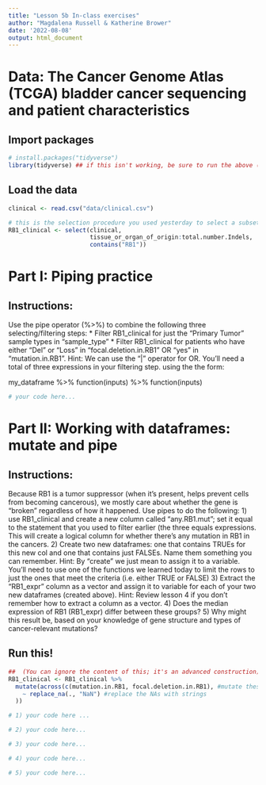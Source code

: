 ---
title: "Lesson 5b In-class exercises"
author: "Magdalena Russell & Katherine Brower"
date: '2022-08-08'
output: html_document
---

# Data: The Cancer Genome Atlas (TCGA) bladder cancer sequencing and patient characteristics

## Import packages

```{r}
# install.packages("tidyverse")
library(tidyverse) ## if this isn't working, be sure to run the above (uncomment first)
```


## Load the data

```{r}
clinical <- read.csv("data/clinical.csv")

# this is the selection procedure you used yesterday to select a subset of the columns
RB1_clinical <- select(clinical,
                       tissue_or_organ_of_origin:total.number.Indels,
                       contains("RB1"))
```

# Part I: Piping practice

## Instructions:

Use the pipe operator (%>%) to combine the following three selecting/filtering steps:
    * Filter RB1_clinical for just the "Primary Tumor" sample types in "sample_type"
    * Filter RB1_clinical for patients who have either “Del” or “Loss” in “focal.deletion.in.RB1” OR “yes” in "mutation.in.RB1". Hint: We can use the “|” operator for OR. You'll need a total of three expressions in your filtering step.
using the the form:

my_dataframe %>%
   function(inputs) %>%
   function(inputs)

```{r}
# your code here...

```

# Part II: Working with dataframes: mutate and pipe 

## Instructions:

Because RB1 is a tumor suppressor (when it's present, helps prevent cells from becoming cancerous), we mostly care about whether the gene is "broken" regardless of how it happened. Use pipes to do the following:
    1)  use RB1_clinical and create a new column called "any.RB1.mut"; set it equal to the statement that you used to filter earlier (the three equals expressions. This will create a logical column for whether there's any mutation in RB1 in the cancers.
    2) Create two new dataframes: one that contains TRUEs for this new col and one that contains just FALSEs. Name them something you can remember. Hint: By "create" we just mean to assign it to a variable. You'll need to use one of the functions we learned today to limit the rows to just the ones that meet the criteria (i.e. either TRUE or FALSE)
    3) Extract the "RB1_expr" column as a vector and assign it to variable for each of your two new dataframes (created above). Hint: Review lesson 4 if you don't remember how to extract a column as a vector.
    4) Does the median expression of RB1 (RB1_expr) differ between these groups?
    5) Why might this result be, based on your knowledge of gene structure and types of cancer-relevant mutations?

## Run this!

```{r}
##  (You can ignore the content of this; it's an advanced construction)
RB1_clinical <- RB1_clinical %>%
  mutate(across(c(mutation.in.RB1, focal.deletion.in.RB1), #mutate these two cols
    ~ replace_na(., "NaN") #replace the NAs with strings
  ))
```

```{r}
# 1) your code here ...

# 2) your code here...

# 3) your code here...

# 4) your code here...

# 5) your code here...

```


